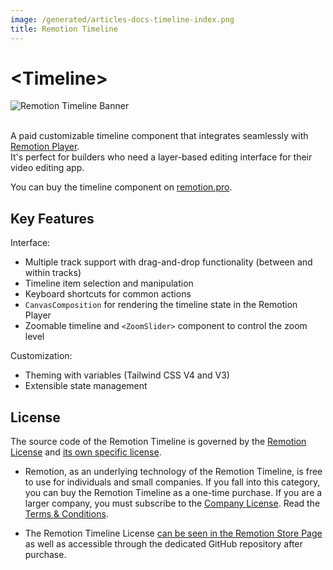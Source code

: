 ```yaml
---
image: /generated/articles-docs-timeline-index.png
title: Remotion Timeline
---
```



# &lt;Timeline&gt;

<img alt="Remotion Timeline Banner" src="/img/remotion-timeline-banner.jpg" />
<br />
<br />

A paid customizable timeline component that integrates seamlessly with [Remotion Player](/docs/player).  
It's perfect for builders who need a layer-based editing interface for their video editing app.

You can buy the timeline component on [remotion.pro](https://www.remotion.pro/timeline).

<TableOfContents />

## Key Features

Interface:

- Multiple track support with drag-and-drop functionality (between and within tracks)
- Timeline item selection and manipulation
- Keyboard shortcuts for common actions
- `CanvasComposition` for rendering the timeline state in the Remotion Player
- Zoomable timeline and `<ZoomSlider>` component to control the zoom level

Customization:

- Theming with variables (Tailwind CSS V4 and V3)
- Extensible state management

## License

The source code of the Remotion Timeline is governed by the [Remotion License](https://github.com/remotion-dev/remotion/blob/main/LICENSE.md) and [its own specific license](https://github.com/remotion-dev/timeline/blob/main/LICENSE.md).

- Remotion, as an underlying technology of the Remotion Timeline, is free to use for individuals and small companies. If you fall into this category, you can buy the Remotion Timeline as a one-time purchase. If you are a larger company, you must subscribe to the [Company License](https://www.remotion.pro/license). Read the [Terms & Conditions](https://www.remotion.pro/terms).

- The Remotion Timeline License [can be seen in the Remotion Store Page](https://www.remotion.pro/timeline) as well as accessible through the dedicated GitHub repository after purchase.
